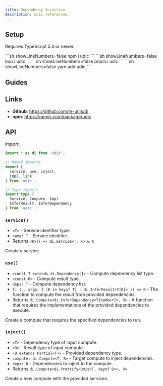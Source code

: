 ```yaml
---
title: Dependency Injection
description: udic references.
---
```



## Setup
Requires TypeScript 5.4 or newer.

<Tabs syncKey='packageManager'>
  <TabItem label='npm' icon='seti:npm'>
    ```sh showLineNumbers=false
    npm i udic
    ```
  </TabItem>
  <TabItem label='bun' icon='bun'>
    ```sh showLineNumbers=false
    bun i udic
    ```
  </TabItem>
  <TabItem label='pnpm' icon='pnpm'>
    ```sh showLineNumbers=false
    pnpm i udic
    ```
  </TabItem>
  <TabItem label='yarn' icon='seti:yarn'>
    ```sh showLineNumbers=false
    yarn add udic
    ```
  </TabItem>
</Tabs>

## Guides
<LinkCard
  title='Using Services'
  href='../using-services'
  description='Create and use services.'
/>

<LinkCard
  title='Provide implementations'
  href='../provide-implementations'
  description='Provide implementations for computes.'
/>

## Links
- **Github**: https://github.com/re-utils/di
- **npm**: https://npmjs.com/package/udic

## API
Import:
```ts
import * as di from 'udic';

// Named imports
import {
  service, use, inject,
  impl, link
} from 'udic';

// Type imports
import type {
  Service, Compute, Impl
  InferResult, InferDependency
} from 'udic';
```

### `service()`
- `<T>` - Service identifier type.
- `name: T` - Service identifier.
- Returns `<K>() => di.Service<T, K> & K`

Create a service.

### `use()`
- `<const T extends di.Dependency[]>` - Compute dependency list type.
- `<const R>` - Compute result type.
- `deps: T` - Compute dependency list.
- `f: (...args: { [K in keyof T] : di.InferResult<T[K]> }) => R` - The function to compute the result from provided dependencies.
- Returns `di.Compute<di.InferDependency<T[number]>, R>` - A function that requires the implementations of the provided dependencies to execute.

Create a compute that requires the specified dependencies to run.

### `inject()`
- `<T>` - Dependency type of input compute.
- `<R>` - Result type of input compute.
- `<D extends Partial<T>>` - Provided dependency type.
- `compute: di.Compute<T, R>` - Target compute to inject dependencies.
- `deps: D` - Dependencies to inject to the compute.
- Returns `di.Compute<di.Prettify<Omit<T, keyof D>>, R>`

Create a new compute with the provided services.
